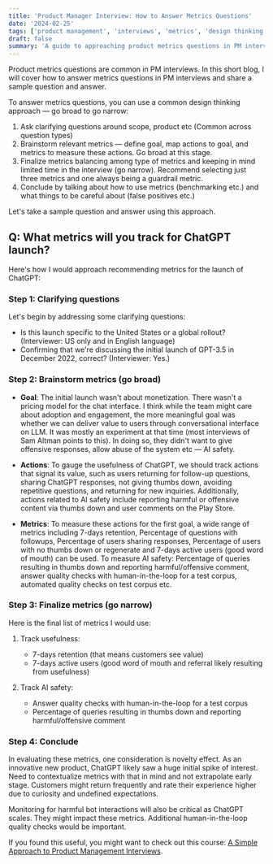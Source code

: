 ```yaml
---
title: 'Product Manager Interview: How to Answer Metrics Questions'
date: '2024-02-25'
tags: ['product management', 'interviews', 'metrics', 'design thinking']
draft: false
summary: 'A guide to approaching product metrics questions in PM interviews using a design thinking framework, with a sample question and answer focused on ChatGPT launch metrics.'
---
```


Product metrics questions are common in PM interviews. In this short blog, I will cover how to answer metrics questions in PM interviews and share a sample question and answer.

To answer metrics questions, you can use a common design thinking approach — go broad to go narrow:

1. Ask clarifying questions around scope, product etc (Common across question types)
2. Brainstorm relevant metrics — define goal, map actions to goal, and metrics to measure these actions. Go broad at this stage.
3. Finalize metrics balancing among type of metrics and keeping in mind limited time in the interview (go narrow). Recommend selecting just three metrics and one always being a guardrail metric.
4. Conclude by talking about how to use metrics (benchmarking etc.) and what things to be careful about (false positives etc.)

Let's take a sample question and answer using this approach.

## Q: What metrics will you track for ChatGPT launch?

Here's how I would approach recommending metrics for the launch of ChatGPT:

### Step 1: Clarifying questions

Let's begin by addressing some clarifying questions:

- Is this launch specific to the United States or a global rollout? (Interviewer: US only and in English language)
- Confirming that we're discussing the initial launch of GPT-3.5 in December 2022, correct? (Interviewer: Yes.)

### Step 2: Brainstorm metrics (go broad)

- **Goal**: The initial launch wasn't about monetization. There wasn't a pricing model for the chat interface. I think while the team might care about adoption and engagement, the more meaningful goal was whether we can deliver value to users through conversational interface on LLM. It was mostly an experiment at that time (most interviews of Sam Altman points to this). In doing so, they didn't want to give offensive responses, allow abuse of the system etc — AI safety.

- **Actions**: To gauge the usefulness of ChatGPT, we should track actions that signal its value, such as users returning for follow-up questions, sharing ChatGPT responses, not giving thumbs down, avoiding repetitive questions, and returning for new inquiries. Additionally, actions related to AI safety include reporting harmful or offensive content via thumbs down and user comments on the Play Store.

- **Metrics**: To measure these actions for the first goal, a wide range of metrics including 7-days retention, Percentage of questions with followups, Percentage of users sharing responses, Percentage of users with no thumbs down or regenerate and 7-days active users (good word of mouth) can be used. To measure AI safety: Percentage of queries resulting in thumbs down and reporting harmful/offensive comment, answer quality checks with human-in-the-loop for a test corpus, automated quality checks on test corpus etc.

### Step 3: Finalize metrics (go narrow)

Here is the final list of metrics I would use:

1. Track usefulness:

   - 7-days retention (that means customers see value)
   - 7-days active users (good word of mouth and referral likely resulting from usefulness)

2. Track AI safety:
   - Answer quality checks with human-in-the-loop for a test corpus
   - Percentage of queries resulting in thumbs down and reporting harmful/offensive comment

### Step 4: Conclude

In evaluating these metrics, one consideration is novelty effect. As an innovative new product, ChatGPT likely saw a huge initial spike of interest. Need to contextualize metrics with that in mind and not extrapolate early stage. Customers might return frequently and rate their experience higher due to curiosity and undefined expectations.

Monitoring for harmful bot interactions will also be critical as ChatGPT scales. They might impact these metrics. Additional human-in-the-loop quality checks would be important.

If you found this useful, you might want to check out this course: [A Simple Approach to Product Management Interviews](https://pm-interview-prep1.teachable.com/).

